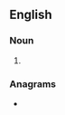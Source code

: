 {{also|hang-ups}}
==English==

===Noun===
{{head|en|noun plural form}}

# {{plural of|hangup|lang=en}}

===Anagrams===
* {{anagrams|en|hangs up|uphangs}}